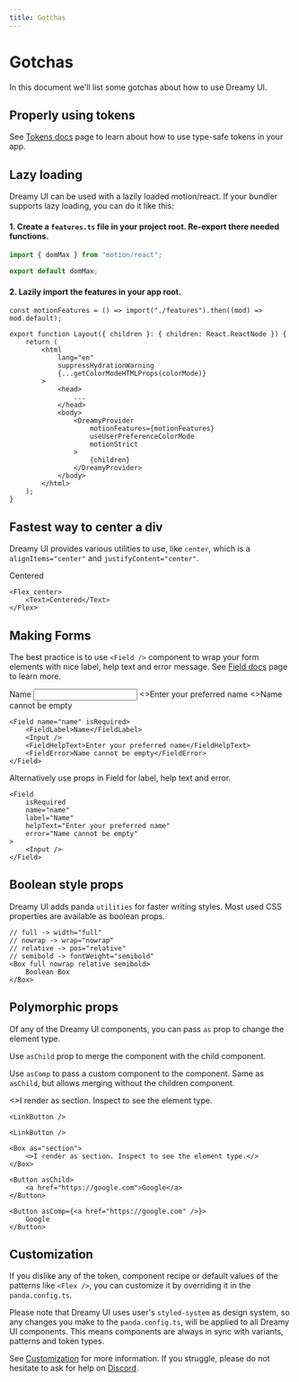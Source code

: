 ```yaml
---
title: Gotchas
---
```


# Gotchas

In this document we'll list some gotchas about how to use Dreamy UI.

## Properly using tokens

See [Tokens docs](/docs/theming/tokens) page to learn about how to use type-safe tokens in your app.

## Lazy loading

Dreamy UI can be used with a lazily loaded motion/react. If your bundler supports lazy loading, you can do it like this:

#### 1. Create a `features.ts` file in your project root. Re-export there needed functions.

```ts
import { domMax } from "motion/react";

export default domMax;
```

#### 2. Lazily import the features in your app root.

```tsx {1, 14-18, 20}
const motionFeatures = () => import("./features").then((mod) => mod.default);

export function Layout({ children }: { children: React.ReactNode }) {
    return (
        <html
            lang="en"
            suppressHydrationWarning
            {...getColorModeHTMLProps(colorMode)}
        >
            <head>
                ...
            </head>
            <body>
                <DreamyProvider
                    motionFeatures={motionFeatures}
                    useUserPreferenceColorMode
                    motionStrict
                >
                    {children}
                </DreamyProvider>
            </body>
        </html>
    );
}
```

## Fastest way to center a div

Dreamy UI provides various utilities to use, like `center`, which is a `alignItems="center"` and `justifyContent="center"`.

<Wrapper>
	<Flex
		center
		h="100px"
		p={4}
		bg={{
			base: "bg.dark",
			_dark: "bg.light"
		}}
		color="bg"
		rounded="l1"
		w="full"
	>
		<Text>Centered</Text>
	</Flex>
</Wrapper>

```tsx {1}
<Flex center>
	<Text>Centered</Text>
</Flex>
```

## Making Forms

The best practice is to use `<Field />` component to wrap your form elements with nice label, help text and error message. See [Field docs](/docs/components/field) page to learn more.

<Wrapper>
	<Field name="name" isRequired>
		<FieldLabel>Name</FieldLabel>
		<Input />
		<FieldHelpText>
			<>Enter your preferred name</>
		</FieldHelpText>
		<FieldError>
			<>Name cannot be empty</>
		</FieldError>
	</Field>
</Wrapper>

```tsx
<Field name="name" isRequired>
	<FieldLabel>Name</FieldLabel>
	<Input />
	<FieldHelpText>Enter your preferred name</FieldHelpText>
	<FieldError>Name cannot be empty</FieldError>
</Field>
```

Alternatively use props in Field for label, help text and error.

```tsx
<Field 
	isRequired 
	name="name" 
	label="Name" 
	helpText="Enter your preferred name" 
	error="Name cannot be empty"
>
	<Input />
</Field>
```

## Boolean style props

Dreamy UI adds panda `utilities` for faster writing styles. Most used CSS properties are available as boolean props.

```tsx
// full -> width="full"
// nowrap -> wrap="nowrap"
// relative -> pos="relative"
// semibold -> fontWeight="semibold"
<Box full nowrap relative semibold>
	Boolean Box
</Box>
```

## Polymorphic props

Of any of the Dreamy UI components, you can pass `as` prop to change the element type.

Use `asChild` prop to merge the component with the child component.

Use `asComp` to pass a custom component to the component. Same as `asChild`, but allows merging without the children component.

<Wrapper>
    <Box as="section">
        <>I render as section. Inspect to see the element type.</>
    </Box>

    <LinkButton />

    <LinkButton />

</Wrapper>

```tsx
<Box as="section">
    <>I render as section. Inspect to see the element type.</>
</Box>

<Button asChild>
	<a href="https://google.com">Google</a>
</Button>

<Button asComp={<a href="https://google.com" />}>
    Google
</Button>
```

## Customization

If you dislike any of the token, component recipe or default values of the patterns like `<Flex />`, you can customize it by overriding it in the `panda.config.ts`.

Please note that Dreamy UI uses user's `styled-system` as design system, so any changes you make to the `panda.config.ts`, will be applied to all Dreamy UI components.
This means components are always in sync with variants, patterns and token types.

See [Customization](/docs/theming/customization) for more information. If you struggle, please do not hesitate to ask for help on <a class="fw_semibold trs_colors hover:td_underline c_secondary" href="/discord">Discord</a>.
